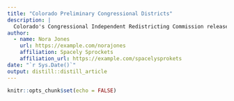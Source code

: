 ```yaml
---
title: "Colorado Preliminary Congressional Districts"
description: |
  Colorado's Congressional Independent Redistricting Commission released a preliminary map for the 2022-2030 congressional district maps. We analyze this in the context of other possible maps drawn at the shapes for the 2020 voting tabulation districts.
author:
  - name: Nora Jones 
    url: https://example.com/norajones
    affiliation: Spacely Sprockets
    affiliation_url: https://example.com/spacelysprokets
date: "`r Sys.Date()`"
output: distill::distill_article
---
```


```r
knitr::opts_chunk$set(echo = FALSE)
```
